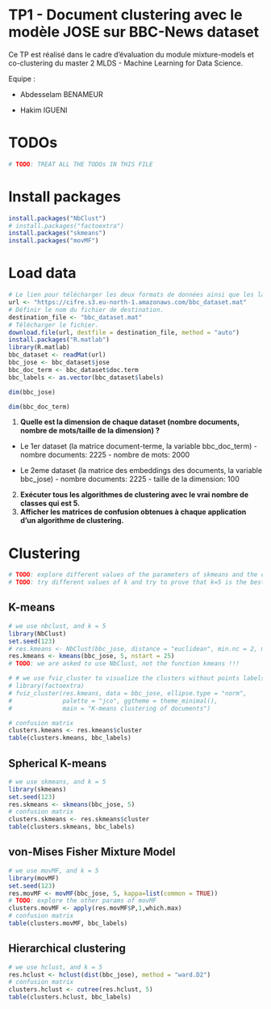 # TP1 - Document clustering avec le modèle JOSE sur BBC-News dataset

Ce TP est réalisé dans le cadre d'évaluation du module mixture-models et co-clustering du master 2 MLDS - Machine Learning for Data Science.

Equipe :

-   Abdesselam BENAMEUR

-   Hakim IGUENI

# TODOs

```r
# TODO: TREAT ALL THE TODOs IN THIS FILE
```

# Install packages

```r
install.packages("NbClust")
# install.packages("factoextra")
install.packages("skmeans")
install.packages("movMF")
```

# Load data

```r
# Le lien pour télécharger les deux formats de données ainsi que les labels.
url <- "https://cifre.s3.eu-north-1.amazonaws.com/bbc_dataset.mat"
# Définir le nom du fichier de destination.
destination_file <- "bbc_dataset.mat"
# Télécharger le fichier.
download.file(url, destfile = destination_file, method = "auto")
install.packages("R.matlab")
library(R.matlab)
bbc_dataset <- readMat(url)
bbc_jose <- bbc_dataset$jose
bbc_doc_term <- bbc_dataset$doc.term
bbc_labels <- as.vector(bbc_dataset$labels)
```

```r
dim(bbc_jose)
```

```r
dim(bbc_doc_term)
```

1.  **Quelle est la dimension de chaque dataset (nombre documents, nombre de mots/taille de la dimension) ?**

-   Le 1er dataset (la matrice document-terme, la variable bbc_doc_term) - nombre documents: 2225 - nombre de mots: 2000

-   Le 2eme dataset (la matrice des embeddings des documents, la variable bbc_jose) - nombre documents: 2225 - taille de la dimension: 100

2.  **Exécuter tous les algorithmes de clustering avec le vrai nombre de classes qui est 5.**
3.  **Afficher les matrices de confusion obtenues à chaque application d'un algorithme de clustering.**

# Clustering

```r
# TODO: explore different values of the parameters of skmeans and the other clustering algorithms
# TODO: try different values of k and try to prove that k=5 is the best one
```

## K-means

```r
# we use nbclust, and k = 5
library(NbClust)
set.seed(123)
# res.kmeans <- NbClust(bbc_jose, distance = "euclidean", min.nc = 2, max.nc = 10, method = "kmeans")
res.kmeans <- kmeans(bbc_jose, 5, nstart = 25)
# TODO: we are asked to use NbClust, not the function kmeans !!!

# # we use fviz_cluster to visualize the clusters without points labels
# library(factoextra)
# fviz_cluster(res.kmeans, data = bbc_jose, ellipse.type = "norm", 
#              palette = "jco", ggtheme = theme_minimal(),
#              main = "K-means clustering of documents")

# confusion matrix
clusters.kmeans <- res.kmeans$cluster
table(clusters.kmeans, bbc_labels)
```

## Spherical K-means

```r
# we use skmeans, and k = 5
library(skmeans)
set.seed(123)
res.skmeans <- skmeans(bbc_jose, 5)
# confusion matrix
clusters.skmeans <- res.skmeans$cluster
table(clusters.skmeans, bbc_labels)
```

## von-Mises Fisher Mixture Model

```r
# we use movMF, and k = 5
library(movMF)
set.seed(123)
res.movMF <- movMF(bbc_jose, 5, kappa=list(common = TRUE))
# TODO: explore the other params of movMF
clusters.movMF <- apply(res.movMF$P,1,which.max)
# confusion matrix
table(clusters.movMF, bbc_labels)
```

## Hierarchical clustering

```r
# we use hclust, and k = 5
res.hclust <- hclust(dist(bbc_jose), method = "ward.D2")
# confusion matrix
clusters.hclust <- cutree(res.hclust, 5)
table(clusters.hclust, bbc_labels)
```

```r
```

```r
```
